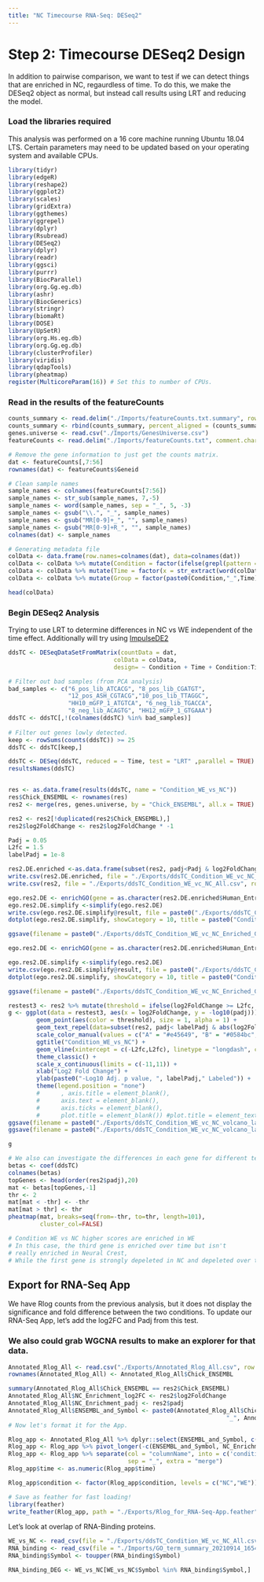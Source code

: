 ```yaml
---
title: "NC Timecourse RNA-Seq: DESeq2"
---
```

# Step 2: Timecourse DESeq2 Design
In addition to pairwise comparison, we want to test if we can detect things that are enriched in NC, regaurdless of time. To do this, we make the DESeq2 object as normal, but instead call results using LRT and reducing the model.

### Load the libraries required
This analysis was performed on a 16 core machine running Ubuntu 18.04 LTS. Certain parameters may need to be updated based on your operating system and available CPUs.
```r
library(tidyr)
library(edgeR)
library(reshape2)
library(ggplot2)
library(scales)
library(gridExtra)
library(ggthemes)
library(ggrepel)
library(dplyr)
library(Rsubread)
library(DESeq2)
library(dplyr)
library(readr)
library(ggsci)
library(purrr)
library(BiocParallel)
library(org.Gg.eg.db)
library(ashr)
library(BiocGenerics)
library(stringr)
library(biomaRt)
library(DOSE)
library(UpSetR)
library(org.Hs.eg.db)
library(org.Gg.eg.db)
library(clusterProfiler)
library(viridis)
library(qdapTools)
library(pheatmap)
register(MulticoreParam(16)) # Set this to number of CPUs.
```

### Read in the results of the featureCounts
```r
counts_summary <- read.delim("./Imports/featureCounts.txt.summary", row.names = 1)
counts_summary <- rbind(counts_summary, percent_aligned = (counts_summary[1,]/colSums(counts_summary))*100)
genes.universe <- read.csv("./Imports/GenesUniverse.csv")
featureCounts <- read.delim("./Imports/featureCounts.txt", comment.char="#")

# Remove the gene information to just get the counts matrix.
dat <- featureCounts[,7:56]
rownames(dat) <- featureCounts$Geneid

# Clean sample names
sample_names <- colnames(featureCounts[7:56])
sample_names <- str_sub(sample_names, 7,-5)
sample_names <- word(sample_names, sep = "_", 5, -3)
sample_names <- gsub("\\.", "_", sample_names)
sample_names <- gsub("MR[0-9]+_", "", sample_names)
sample_names <- gsub("MR[0-9]+R_", "", sample_names)
colnames(dat) <- sample_names

# Generating metadata file
colData <- data.frame(row.names=colnames(dat), data=colnames(dat))
colData <- colData %>% mutate(Condition = factor(ifelse(grepl(pattern = "pos|pGFP", x = data), "NC","WE")))
colData <- colData %>% mutate(Time = factor(x = str_extract(word(colData$data, sep = "_",1,1), pattern ="[0-9]+"), levels = c(6,8,10,12,14,16)))
colData <- colData %>% mutate(Group = factor(paste0(Condition,"_",Time)))

head(colData)
```

### Begin DESeq2 Analysis

Trying to use LRT to determine differences in NC vs WE independent of the time effect.
Additionally will try using [ImpulseDE2](https://bioconductor.org/packages/release/bioc/vignettes/ImpulseDE2/inst/doc/ImpulseDE2_Tutorial.html)
```r
ddsTC <- DESeqDataSetFromMatrix(countData = dat,
                              colData = colData,
                              design= ~ Condition + Time + Condition:Time)

# Filter out bad samples (from PCA analysis)
bad_samples <- c("6_pos_lib_ATCACG", "8_pos_lib_CGATGT",
                 "12_pos_ASH_CGTACG","10_pos_lib_TTAGGC",
                 "HH10_mGFP_1_ATGTCA", "6_neg_lib_TGACCA",
                 "8_neg_lib_ACAGTG", "HH12_mGFP_1_GTGAAA")
ddsTC <- ddsTC[,!(colnames(ddsTC) %in% bad_samples)]
                              
# Filter out genes lowly detected.
keep <- rowSums(counts(ddsTC)) >= 25
ddsTC <- ddsTC[keep,]

ddsTC <- DESeq(ddsTC, reduced = ~ Time, test = "LRT" ,parallel = TRUE)
resultsNames(ddsTC)


res <- as.data.frame(results(ddsTC, name = "Condition_WE_vs_NC"))
res$Chick_ENSEMBL <- rownames(res)
res2 <- merge(res, genes.universe, by = "Chick_ENSEMBL", all.x = TRUE)

res2 <- res2[!duplicated(res2$Chick_ENSEMBL),]
res2$log2FoldChange <- res2$log2FoldChange * -1

Padj = 0.05
L2fc = 1.5
labelPadj = 1e-8

res2.DE.enriched <-as.data.frame(subset(res2, padj<Padj & log2FoldChange >= L2fc))
write.csv(res2.DE.enriched, file = "./Exports/ddsTC_Condition_WE_vc_NC_Enriched.csv", row.names = FALSE)
write.csv(res2, file = "./Exports/ddsTC_Condition_WE_vc_NC_All.csv", row.names = FALSE)

ego.res2.DE <- enrichGO(gene = as.character(res2.DE.enriched$Human_Entrezid), universe = as.character(res2$Human_Entrezid), OrgDb = org.Hs.eg.db, ont = "MF", pAdjustMethod = "BH", qvalueCutoff = Padj, pvalueCutoff = 0.05, readable = TRUE)
ego.res2.DE.simplify <-simplify(ego.res2.DE)
write.csv(ego.res2.DE.simplify@result, file = paste0("./Exports/ddsTC_Condition_WE_vc_NC_Enriched_GO_MF.csv"))
dotplot(ego.res2.DE.simplify, showCategory = 10, title = paste0("Condition_WE_vs_NC", " GO MF")) +scale_color_viridis(direction=-1)

ggsave(filename = paste0("./Exports/ddsTC_Condition_WE_vc_NC_Enriched_GO_MF.png"), width = 12, height = 6)

ego.res2.DE <- enrichGO(gene = as.character(res2.DE.enriched$Human_Entrezid), universe = as.character(res2$Human_Entrezid), OrgDb = org.Hs.eg.db, ont = "BP", pAdjustMethod = "BH", qvalueCutoff = Padj, pvalueCutoff = 0.05, readable = TRUE)

ego.res2.DE.simplify <-simplify(ego.res2.DE)
write.csv(ego.res2.DE.simplify@result, file = paste0("./Exports/ddsTC_Condition_WE_vc_NC_Enriched_GO_BP.csv"))
dotplot(ego.res2.DE.simplify, showCategory = 10, title = paste0("Condition_WE_vs_NC", " GO MF")) + scale_color_viridis(direction=-1)

ggsave(filename = paste0("./Exports/ddsTC_Condition_WE_vc_NC_Enriched_GO_BP.png"), width = 12, height = 6)

restest3 <- res2 %>% mutate(threshold = ifelse(log2FoldChange >= L2fc, "A", ifelse(log2FoldChange <= -L2fc, "B", "C")))
g <- ggplot(data = restest3, aes(x = log2FoldChange, y = -log10(padj))) +
        geom_point(aes(color = threshold), size = 1, alpha = 1) +
        geom_text_repel(data=subset(res2, padj< labelPadj & abs(log2FoldChange) >=L2fc & TF_Status == "Transcription Factor"),aes(label = Symbol), box.padding = 0.2, segment.color = "#393a42", segment.size = 0.5, color = "#393a42") +
        scale_color_manual(values = c("A" = "#e45649", "B" = "#0584bc", "C" = "#d3d2d6")) +
        ggtitle("Condition_WE_vs_NC") +
        geom_vline(xintercept = c(-L2fc,L2fc), linetype = "longdash", color = "black", size = 0.4) +
        theme_classic() +
        scale_x_continuous(limits = c(-11,11)) +
        xlab("Log2 Fold Change") +
        ylab(paste0("-Log10 Adj. p value, ", labelPadj," Labeled")) +
        theme(legend.position = "none")
        #      , axis.title = element_blank(),
        #      axis.text = element_blank(),
        #      axis.ticks = element_blank(),
        #      plot.title = element_blank()) #plot.title = element_text(hjust = 0.5))
ggsave(filename = paste0("./Exports/ddsTC_Condition_WE_vc_NC_volcano_labeled.png"), plot = g, width = 4, height = 4, device = "png")
ggsave(filename = paste0("./Exports/ddsTC_Condition_WE_vc_NC_volcano_labeled.svg"), plot = g, width = 4, height = 4, device = "svg")

g

# We also can investigate the differences in each gene for different tests.
betas <- coef(ddsTC)
colnames(betas)
topGenes <- head(order(res2$padj),20)
mat <- betas[topGenes,-1]
thr <- 2 
mat[mat < -thr] <- -thr
mat[mat > thr] <- thr
pheatmap(mat, breaks=seq(from=-thr, to=thr, length=101),
         cluster_col=FALSE)

# Condition WE vs NC higher scores are enriched in WE
# In this case, the third gene is enriched over time but isn't 
# really enriched in Neural Crest,
# While the first gene is strongly depeleted in NC and depeleted over time.

```

## Export for RNA-Seq App
We have Rlog counts from the previous analysis, but it does not display the significance and fold difference between the two conditions. To update our RNA-Seq App, let's add the log2FC and Padj from this test.

### We also could grab WGCNA results to make an explorer for that data.
```r
Annotated_Rlog_All <- read.csv("./Exports/Annotated_Rlog_All.csv", row.names=1, stringsAsFactors=FALSE)
rownames(Annotated_Rlog_All) <- Annotated_Rlog_All$Chick_ENSEMBL

summary(Annotated_Rlog_All$Chick_ENSEMBL == res2$Chick_ENSEMBL)
Annotated_Rlog_All$NC_Enrichment_log2FC <- res2$log2FoldChange
Annotated_Rlog_All$NC_Enrichment_padj <- res2$padj
Annotated_Rlog_All$ENSEMBL_and_Symbol <- paste0(Annotated_Rlog_All$Chick_ENSEMBL,
                                                              "_", Annotated_Rlog_All$Symbol)
# Now let's format it for the App.

Rlog_app <- Annotated_Rlog_All %>% dplyr::select(ENSEMBL_and_Symbol, c(2:43),48,49)
Rlog_app <- Rlog_app %>% pivot_longer(-c(ENSEMBL_and_Symbol, NC_Enrichment_log2FC, NC_Enrichment_padj), names_to = "columnName", values_to = "Rlog")
Rlog_app <- Rlog_app %>% separate(col = "columnName", into = c('condition', 'time','UniqueID'),
                                  sep = "_", extra = "merge")
Rlog_app$time <- as.numeric(Rlog_app$time)

Rlog_app$condition <- factor(Rlog_app$condition, levels = c("NC","WE"))

# Save as feather for fast loading!
library(feather)
write_feather(Rlog_app, path = "./Exports/Rlog_for_RNA-Seq-App.feather")
```

Let's look at overlap of RNA-Binding proteins.
```r
WE_vs_NC <- read_csv(file = "./Exports/ddsTC_Condition_WE_vc_NC_All.csv")
RNA_binding <- read_csv(file = "./Imports/GO_term_summary_20210914_165412.csv")
RNA_binding$Symbol <- toupper(RNA_binding$Symbol)

RNA_binding_DEG <- WE_vs_NC[WE_vs_NC$Symbol %in% RNA_binding$Symbol,]
```


